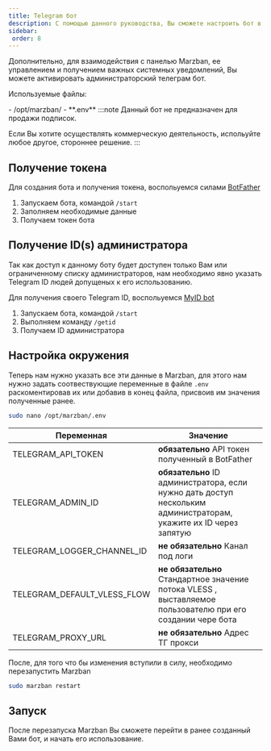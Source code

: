 ```yaml
---
title: Telegram бот
description: С помощью данного руководства, Вы сможете настроить бот в Telegram для управления экземпляром Marzban
sidebar:
 order: 8
---
```


Дополнительно, для взаимодействия с панелью Marzban, ее управлением и получением важных системных уведомлений, Вы можете активировать администраторский телеграм бот.

Используемые файлы:

<FileTree>
    - /opt/marzban/
       - **.env**
</FileTree>
:::note
Данный бот не предназначен для продажи подписок.

Если Вы хотите осуществлять коммерческую деятельность, испольуйте любое другое, стороннее решение.
:::

## Получение токена
Для создания бота и получения токена, воспольуемся силами [BotFather](https://t.me/botfather)
<Steps>
1. Запускаем бота, командой `/start`
2. Заполняем необходимые данные
3. Получаем токен бота
</Steps>

## Получение ID(s) администратора
Так как доступ к данному боту будет доступен только Вам или ограниченному списку администраторов, нам необходимо явно указать Telegram ID людей допущеных к его использованию. 

Для получения своего Telegram ID, воспольуемся [MyID bot](https://t.me/myidbot)
<Steps>
1. Запускаем бота, командой `/start`
2. Выполняем команду `/getid`
3. Получаем ID администратора
</Steps>


## Настройка окружения

Теперь нам нужно указать все эти данные в Marzban, для этого нам нужно задать соотвествующие переменные в файле `.env` раскоментировав их или добавив в конец файла, присвоив им значения полученные ранее.

```bash
sudo nano /opt/marzban/.env
```


| Переменная | Значение | 
| ---------- | ------------ | 
| TELEGRAM_API_TOKEN  | **обязательно** API токен полученный в BotFather | 
| TELEGRAM_ADMIN_ID | **обязательно** ID администратора, если нужно дать доступ нескольким администраторам, укажите их ID через запятую   | 
| TELEGRAM_LOGGER_CHANNEL_ID | **не обязательно** Канал под логи   | 
| TELEGRAM_DEFAULT_VLESS_FLOW| **не обязательно** Стандартное значение потока VLESS , выставляемое пользователю при его создании чере бота    | 
| TELEGRAM_PROXY_URL | **не обязательно** Адрес ТГ прокси   | 

После, для того что бы изменения вступили в силу, необходимо перезапустить Marzban
```bash
sudo marzban restart
```
## Запуск
После перезапуска Marzban Вы сможете перейти в ранее созданный Вами бот, и начать его использование.
